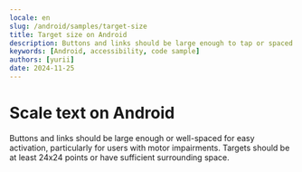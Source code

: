 ```yaml
---
locale: en
slug: /android/samples/target-size
title: Target size on Android
description: Buttons and links should be large enough to tap or spaced so they are not accidentally activated.
keywords: [Android, accessibility, code sample]
authors: [yurii]
date: 2024-11-25
---
```


# Scale text on Android

Buttons and links should be large enough or well-spaced for easy activation, particularly for users with motor impairments. Targets should be at least 24x24 points or have sufficient surrounding space.

<CodeSample id="target-size" platform="android" locale="en"/>
